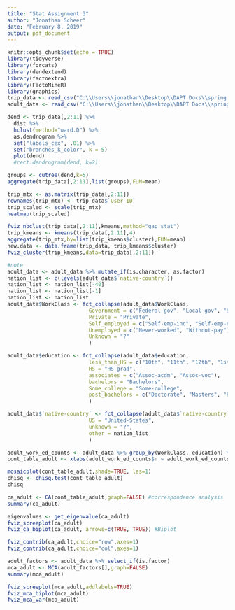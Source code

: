 ```yaml
---
title: "Stat Assignment 3"
author: "Jonathan Scheer"
date: "February 8, 2019"
output: pdf_document
---
```


```r
knitr::opts_chunk$set(echo = TRUE)
library(tidyverse)
library(forcats)
library(dendextend)
library(factoextra)
library(FactoMineR)
library(graphics)
trip_data <- read_csv("C:\\Users\\jonathan\\Desktop\\DAPT Docs\\spring 2019\\Statistics\\stat_assignments_spring19_R\\stat_assignment3_R\\data\\tripadvisor_review.csv")
adult_data <- read_csv("C:\\Users\\jonathan\\Desktop\\DAPT Docs\\spring 2019\\Statistics\\stat_assignments_spring19_R\\stat_assignment3_R\\data\\adult.data.txt")

```


```r
dend <- trip_data[,2:11] %>% 
  dist %>% 
  hclust(method="ward.D") %>% 
  as.dendrogram %>% 
  set("labels_cex", .01) %>% 
  set("branches_k_color", k = 5)
  plot(dend)
  #rect.dendrogram(dend, k=2)

groups <- cutree(dend,k=5)
aggregate(trip_data[,2:11],list(groups),FUN=mean)


```


```r
trip_mtx <- as.matrix(trip_data[,2:11])
rownames(trip_mtx) <- trip_data$`User ID`
trip_scaled <- scale(trip_mtx)
heatmap(trip_scaled)

```

```r

fviz_nbclust(trip_data[,2:11],kmeans,method="gap_stat")
trip_kmeans <- kmeans(trip_data[,2:11],4)
aggregate(trip_mtx,by=list(trip_kmeans$cluster),FUN=mean)
new.data <- data.frame(trip_data, trip_kmeans$cluster)
fviz_cluster(trip_kmeans,data=trip_data[,2:11])

```


```r
#note
adult_data <- adult_data %>% mutate_if(is.character, as.factor)
nation_list <- c(levels(adult_data$`native-country`))
nation_list <- nation_list[-40]
nation_list <- nation_list[-1]
nation_list <- nation_list
adult_data$WorkClass <- fct_collapse(adult_data$WorkClass,
                          Government = c("Federal-gov", "Local-gov", "State-gov"),
                          Private = "Private",
                          Self_employed = c("Self-emp-inc", "Self-emp-not-inc"),
                          Unemployed = c("Never-worked", "Without-pay"),
                          Unknown = "?"
                          )

adult_data$education <- fct_collapse(adult_data$education,
                          less_than_HS = c("10th", "11th", "12th", "1st-4th", "5th-6th", "7th-8th", "9th", "Preschool"),
                          HS = "HS-grad",
                          associates = c("Assoc-acdm", "Assoc-voc"),
                          bachelors = "Bachelors",
                          Some_college = "Some-college",
                          post_bachelors = c("Doctorate", "Masters", "Prof-school")
                          )

adult_data$`native-country` <- fct_collapse(adult_data$`native-country`,
                          US = "United-States",
                          unknown = "?",
                          other = nation_list
                          )
```


```r
adult_work_ed_counts <- adult_data %>% group_by(WorkClass, education) %>% summarize(n=n())
cont_table_adult <- xtabs(adult_work_ed_counts$n ~ adult_work_ed_counts$WorkClass + adult_work_ed_counts$education)

mosaicplot(cont_table_adult,shade=TRUE, las=1)
chisq <- chisq.test(cont_table_adult)
chisq

```

```r
ca_adult <- CA(cont_table_adult,graph=FALSE) #correspondence analysis
summary(ca_adult)

eigenvalues <- get_eigenvalue(ca_adult)
fviz_screeplot(ca_adult)
fviz_ca_biplot(ca_adult, arrows=c(TRUE, TRUE)) #Biplot

fviz_contrib(ca_adult,choice="row",axes=1)
fviz_contrib(ca_adult,choice="col",axes=1)


```


```r
adult_factors <- adult_data %>% select_if(is.factor)
mca_adult <- MCA(adult_factors[],graph=FALSE)
summary(mca_adult)

fviz_screeplot(mca_adult,addlabels=TRUE)
fviz_mca_biplot(mca_adult)
fviz_mca_var(mca_adult)


```

